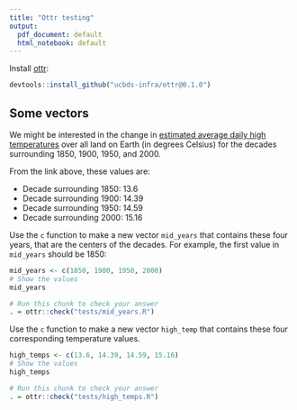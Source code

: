 ```yaml
---
title: "Ottr testing"
output:
  pdf_document: default
  html_notebook: default
---
```


Install [ottr](https://github.com/ucbds-infra/ottr):

```r
devtools::install_github("ucbds-infra/ottr@0.1.0")
```


## Some vectors

We might be interested in the change in [estimated average daily high
temperatures](http://berkeleyearth.lbl.gov/regions/global-land) over all land on
Earth (in degrees Celsius) for the decades surrounding 1850, 1900, 1950, and
2000.

From the link above, these values are:

* Decade surrounding 1850: 13.6
* Decade surrounding 1900: 14.39
* Decade surrounding 1950: 14.59
* Decade surrounding 2000: 15.16

Use the `c` function to make a new vector `mid_years` that contains these four
years, that are the centers of the decades.  For example, the first value in
`mid_years` should be 1850:

```r
mid_years <- c(1850, 1900, 1950, 2000)
# Show the values
mid_years
```

```r
# Run this chunk to check your answer
. = ottr::check("tests/mid_years.R")
```

Use the `c` function to make a new vector `high_temp` that contains these four corresponding temperature values.

```r
high_temps <- c(13.6, 14.39, 14.59, 15.16)
# Show the values
high_temps
```

```r
# Run this chunk to check your answer
. = ottr::check("tests/high_temps.R")
```